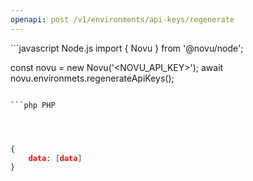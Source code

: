 ```yaml
---
openapi: post /v1/environments/api-keys/regenerate
---
```


<RequestExample>
```javascript Node.js
import { Novu } from '@novu/node';

const novu = new Novu('<NOVU_API_KEY>');
await novu.environmets.regenerateApiKeys();
```

```php PHP

```

```ruby Ruby

```

```python Python

```

```java Java

```

</RequestExample>

<ResponseExample>

```json Response
{
    data: [data]
}
```

</ResponseExample>